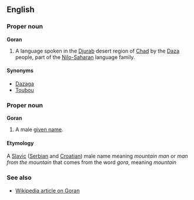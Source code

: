 ==English==
===Proper noun===
'''Goran'''

#A language spoken in the [[w:Djurab|Djurab]] desert region of [[Chad]] by the [[Daza]] people, part of the [[Nilo-Saharan]] language family.

====Synonyms====
*[[Dazaga]]
*[[Toubou]]

===Proper noun===
'''Goran'''

#A male [[given name]].

====Etymology====
A [[Slavic]] ([[Serbian]] and [[Croatian]]) male name meaning ''mountain man'' or ''man from the mountain'' that comes from the word ''gora'', meaning ''mountain''

===See also===
*[[w:Goran|Wikipedia article on Goran]]